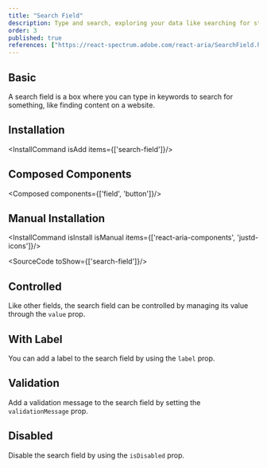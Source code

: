 ```yaml
---
title: "Search Field"
description: Type and search, exploring your data like searching for stars with a telescope, quick and responsive.
order: 3
published: true
references: ["https://react-spectrum.adobe.com/react-aria/SearchField.html#props"]
---
```


## Basic

A search field is a box where you can type in keywords to search for something, like finding content on a website.
<How toUse="forms/search-field-demo" />

## Installation
<InstallCommand isAdd items={['search-field']}/>

## Composed Components
<Composed components={['field', 'button']}/>

## Manual Installation
<InstallCommand isInstall isManual items={['react-aria-components', 'justd-icons']}/>

<SourceCode toShow={['search-field']}/>

## Controlled
Like other fields, the search field can be controlled by managing its value through the `value` prop.
<How toUse="forms/search-field-controlled-demo" />

## With Label
You can add a label to the search field by using the `label` prop.
<How toUse="forms/search-field-with-label-demo" />

## Validation
Add a validation message to the search field by setting the `validationMessage` prop.
<How toUse="forms/search-field-validation-demo" />

## Disabled
Disable the search field by using the `isDisabled` prop.
<How toUse="forms/search-field-disabled-demo" />
